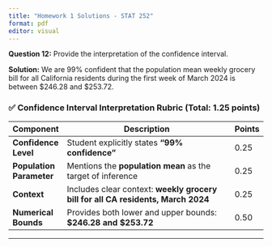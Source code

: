 ---
title: "Homework 1 Solutions - STAT 252"
format: pdf
editor: visual
---

**Question 12:** Provide the interpretation of the confidence interval.

**Solution:** We are 99% confident that the population mean weekly grocery bill for all California residents during the first week of March 2024 is between \$246.28 and \$253.72.

### ✅ **Confidence Interval Interpretation Rubric (Total: 1.25 points)**

| **Component**            | **Description**                                                                  | **Points** |
|--------------------------|----------------------------------------------------------------------------------|------------|
| **Confidence Level**     | Student explicitly states **"99% confidence"**                                   | 0.25       |
| **Population Parameter** | Mentions the **population mean** as the target of inference                      | 0.25       |
| **Context**              | Includes clear context: **weekly grocery bill for all CA residents, March 2024** | 0.25       |
| **Numerical Bounds**     | Provides both lower and upper bounds: **\$246.28 and \$253.72**                  | 0.50       |

------------------------------------------------------------------------
